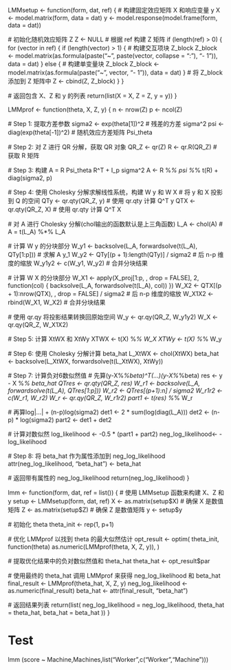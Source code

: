 LMMsetup <- function(form, dat, ref) {
  # 构建固定效应矩阵 X 和响应变量 y
  X <- model.matrix(form, data = dat)
  y <- model.response(model.frame(form, data = dat))
  
  # 初始化随机效应矩阵 Z
  Z <- NULL
  # 根据 ref 构建 Z 矩阵
  if (length(ref) > 0) {
    for (vector in ref) {
      if (length(vector) > 1) {
        # 构建交互项块 Z_block
        Z_block <- model.matrix(as.formula(paste("~", paste(vector, collapse = ":"), "- 1")), data = dat)
      } else {
        # 构建单变量块 Z_block
        Z_block <- model.matrix(as.formula(paste("~", vector, "- 1")), data = dat)
      }
      # 将 Z_block 添加到 Z 矩阵中
      Z <- cbind(Z, Z_block)
    }
  }
  
  # 返回包含 X、Z 和 y 的列表
  return(list(X = X, Z = Z, y = y))
}

LMMprof <- function(theta, X, Z, y) {
  n <- nrow(Z)
  p <- ncol(Z)
  
  # Step 1: 提取方差参数
  sigma2 <- exp(theta[1])^2  # 残差的方差 sigma^2
  psi <- diag(exp(theta[-1])^2)  # 随机效应方差矩阵 Psi_theta
  
  # Step 2: 对 Z 进行 QR 分解，获取 QR 对象
  QR_Z <- qr(Z)
  R <- qr.R(QR_Z)  # 获取 R 矩阵
  
  # Step 3: 构建 A = R Psi_theta R^T + I_p sigma^2
  A <- R %*% psi %*% t(R) + diag(sigma2, p)

  # Step 4: 使用 Cholesky 分解求解线性系统，构建 W y 和 W X
  # 将 y 和 X 投影到 Q 的空间
  QTy <- qr.qty(QR_Z, y)  # 使用 qr.qty 计算 Q^T y
  QTX <- qr.qty(QR_Z, X)  # 使用 qr.qty 计算 Q^T X
  
  # 对 A 进行 Cholesky 分解(chol输出的函数默认是上三角函数)
  L_A <- chol(A)  # A = t(L_A) %*% L_A
  
  # 计算 W y 的分块部分
  W_y1 <- backsolve(L_A, forwardsolve(t(L_A), QTy[1:p]))  # 求解 A y_1
  W_y2 <- QTy[(p + 1):length(QTy)] / sigma2             # 后 n-p 维度的缩放
  W_y1y2 <- c(W_y1, W_y2)  # 合并分块结果

  # 计算 W X 的分块部分
  W_X1 <- apply(X_proj[1:p, , drop = FALSE], 2, function(col) {
    backsolve(L_A, forwardsolve(t(L_A), col))
  })
  W_X2 <- QTX[(p + 1):nrow(QTX), , drop = FALSE] / sigma2  # 后 n-p 维度的缩放
  W_X1X2 <- rbind(W_X1, W_X2)  # 合并分块结果

  # 使用 qr.qy 将投影结果转换回原始空间
  W_y <- qr.qy(QR_Z, W_y1y2)
  W_X <- qr.qy(QR_Z, W_X1X2)
  
  # Step 5: 计算 XtWX 和 XtWy
  XTWX <- t(X) %*% W_X
  XTWy <- t(X) %*% W_y
  
  # Step 6: 使用 Cholesky 分解计算 beta_hat
  L_XtWX <- chol(XtWX)
  beta_hat <- backsolve(L_XtWX, forwardsolve(t(L_XtWX), XtWy))

  # Step 7: 计算负对6数似然值
  # 先算(y-X%*%beta)^T(...)(y-X%*%beta)
  res <- y - X %*% beta_hat
  QTres <- qr.qty(QR_Z, res)
  W_r1 <- backsolve(L_A, forwardsolve(t(L_A), QTres[1:p]))
  W_r2 <- QTres[(p+1):n] / sigma2
  W_r1r2 <- c(W_r1, W_r2)
  W_r <- qr.qy(QR_Z, W_r1r2)
  part1 <- t(res) %*% W_r
  
  # 再算log|...| + (n-p)log(sigma2)
  det1 <- 2 * sum(log(diag(L_A)))
  det2 <- (n-p) * log(sigma2)
  part2 <- det1 + det2
  
  # 计算对数似然
  log_likelihood <- -0.5 * (part1 + part2)
  neg_log_likelihood<- -log_likelihood

   # Step 8: 将 beta_hat 作为属性添加到 neg_log_likelihood
  attr(neg_log_likelihood, "beta_hat") <- beta_hat
  
  # 返回带有属性的 neg_log_likelihood
  return(neg_log_likelihood)
}

lmm <- function(form, dat, ref = list()) {
  # 使用 LMMsetup 函数来构建 X、Z 和 y
  setup <- LMMsetup(form, dat, ref)
  X <- as.matrix(setup$X)  # 确保 X 是数值矩阵
  Z <- as.matrix(setup$Z)  # 确保 Z 是数值矩阵
  y <- setup$y
  
  # 初始化 theta
  theta_init <- rep(1, p+1)
  
  # 优化 LMMprof 以找到 theta 的最大似然估计
  opt_result <- optim(
    theta_init, 
    function(theta) as.numeric(LMMprof(theta, X, Z, y)),
  )
  
  # 提取优化结果中的负对数似然值和 theta_hat
  theta_hat <- opt_result$par
  
  # 使用最终的 theta_hat 调用 LMMprof 来获得 neg_log_likelihood 和 beta_hat
  final_result <- LMMprof(theta_hat, X, Z, y)
  neg_log_likelihood <- as.numeric(final_result)
  beta_hat <- attr(final_result, "beta_hat")
  
  # 返回结果列表
  return(list(
    neg_log_likelihood = neg_log_likelihood,
    theta_hat = theta_hat,
    beta_hat = beta_hat
  ))
}

# Test
lmm (score ~ Machine,Machines,list("Worker",c("Worker","Machine")))